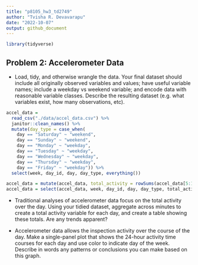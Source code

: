 ```yaml
---
title: "p8105_hw3_td2749"
author: "Tvisha R. Devavarapu"
date: "2022-10-07"
output: github_document
---
```


```r
library(tidyverse)
```


## Problem 2: Accelerometer Data

* Load, tidy, and otherwise wrangle the data. Your final dataset should include all originally observed variables and values; have useful variable names; include a weekday vs weekend variable; and encode data with reasonable variable classes. Describe the resulting dataset (e.g. what variables exist, how many observations, etc).

```r
accel_data = 
  read_csv("./data/accel_data.csv") %>%
  janitor::clean_names() %>%
  mutate(day_type = case_when(
    day == "Saturday" ~ "weekend",
    day == "Sunday" ~ "weekend",
    day == "Monday" ~ "weekday",
    day == "Tuesday" ~ "weekday",
    day == "Wednesday" ~ "weekday",
    day == "Thursday" ~ "weekday",
    day == "Friday" ~ "weekday")) %>% 
  select(week, day_id, day, day_type, everything())

accel_data = mutate(accel_data, total_activity = rowSums(accel_data[5:1444]))
accel_data = select(accel_data, week, day_id, day, day_type, total_activity, everything())
```


* Traditional analyses of accelerometer data focus on the total activity over the day. Using your tidied dataset, aggregate across minutes to create a total activity variable for each day, and create a table showing these totals. Are any trends apparent?

* Accelerometer data allows the inspection activity over the course of the day. Make a single-panel plot that shows the 24-hour activity time courses for each day and use color to indicate day of the week. Describe in words any patterns or conclusions you can make based on this graph.
